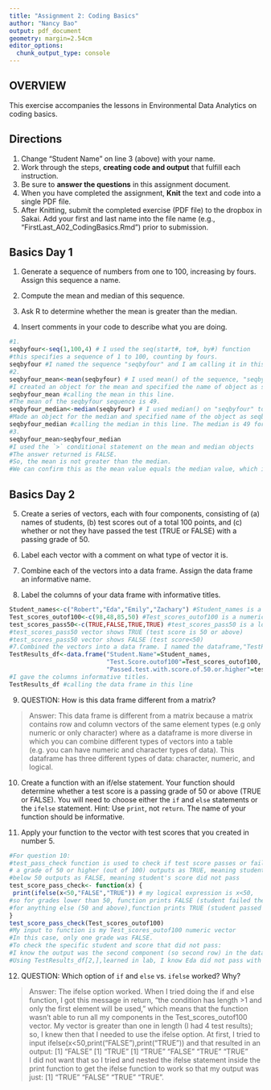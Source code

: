```yaml
---
title: "Assignment 2: Coding Basics"
author: "Nancy Bao"
output: pdf_document
geometry: margin=2.54cm
editor_options: 
  chunk_output_type: console
---
```


## OVERVIEW

This exercise accompanies the lessons in Environmental Data Analytics on coding basics. 

## Directions
1. Change "Student Name" on line 3 (above) with your name.
2. Work through the steps, **creating code and output** that fulfill each instruction.
3. Be sure to **answer the questions** in this assignment document.
4. When you have completed the assignment, **Knit** the text and code into a single PDF file.
5. After Knitting, submit the completed exercise (PDF file) to the dropbox in Sakai. Add your first and last name into the file name (e.g., "FirstLast_A02_CodingBasics.Rmd") prior to submission.



## Basics Day 1

1. Generate a sequence of numbers from one to 100, increasing by fours. Assign this sequence a name. 

2. Compute the mean and median of this sequence. 

3. Ask R to determine whether the mean is greater than the median. 

4. Insert comments in your code to describe what you are doing.

```r
#1. 
seqbyfour<-seq(1,100,4) # I used the seq(start#, to#, by#) function 
#this specifies a sequence of 1 to 100, counting by fours. 
seqbyfour #I named the sequence "seqbyfour" and I am calling it in this line.
#2. 
seqbyfour_mean<-mean(seqbyfour) # I used mean() of the sequence, "seqbyfour". 
#I created an object for the mean and specified the name of object as seqbyfour_mean.
seqbyfour_mean #calling the mean in this line. 
#The mean of the seqbyfour sequence is 49. 
seqbyfour_median<-median(seqbyfour) # I used median() on "seqbyfour" to find the median. 
#Made an object for the median and specified name of the object as seqbyfour_median. 
seqbyfour_median #calling the median in this line. The median is 49 for this sequence. 
#3. 
seqbyfour_mean>seqbyfour_median 
#I used the `>` conditional statement on the mean and median objects 
#The answer returned is FALSE. 
#So, the mean is not greater than the median. 
#We can confirm this as the mean value equals the median value, which is 49. 
```

## Basics Day 2

5. Create a series of vectors, each with four components, consisting of (a) names of students, (b) test scores out of a total 100 points, and (c) whether or not they have passed the test (TRUE or FALSE) with a passing grade of 50.

6. Label each vector with a comment on what type of vector it is.

7. Combine each of the vectors into a data frame. Assign the data frame an informative name.

8. Label the columns of your data frame with informative titles.

```r
Student_names<-c("Robert","Eda","Emily","Zachary") #Student_names is a character vector
Test_scores_outof100<-c(98,48,85,50) #Test_scores_outof100 is a numeric vector
test_scores_pass50<-c(TRUE,FALSE,TRUE,TRUE) #test_scores_pass50 is a logical vector
#test_scores_pass50 vector shows TRUE (test score is 50 or above) 
#test_scores_pass50 vector shows FALSE (test score<50)
#7.Combined the vectors into a data frame. I named the dataframe,"TestResults_df".
TestResults_df<-data.frame("Student.Name"=Student_names,
                           "Test.Score.outof100"=Test_scores_outof100,
                           "Passed.test.with.score.of.50.or.higher"=test_scores_pass50) 
#I gave the columns informative titles. 
TestResults_df #calling the data frame in this line
```

9. QUESTION: How is this data frame different from a matrix?

> Answer: This data frame is different from a matrix because a matrix contains row and column vectors of the same element types (e.g only numeric or only character) where as a dataframe is more diverse in which you can combine different types of vectors into a table (e.g. you can have numeric and character types of data). This dataframe has three different types of data: character, numeric, and logical. 

10. Create a function with an if/else statement. Your function should determine whether a test score is a passing grade of 50 or above (TRUE or FALSE). You will need to choose either the `if` and `else` statements or the `ifelse` statement. Hint: Use `print`, not `return`. The name of your function should be informative.

11. Apply your function to the vector with test scores that you created in number 5. 

```r
#For question 10:
#test_pass_check function is used to check if test score passes or fails
# a grade of 50 or higher (out of 100) outputs as TRUE, meaning student's score passed
#below 50 outputs as FALSE, meaning student's score did not pass
test_score_pass_check<- function(x) {
 print(ifelse(x<50,"FALSE","TRUE")) # my logical expression is x<50, 
#so for grades lower than 50, function prints FALSE (student failed the test)
#for anything else (50 and above),function prints TRUE (student passed the test).
}
test_score_pass_check(Test_scores_outof100)
#My input to function is my Test_scores_outof100 numeric vector
#In this case, only one grade was FALSE. 
#To check the specific student and score that did not pass:
#I know the output was the second component (so second row) in the data frame
#Using TestResults_df[2,],learned in lab, I know Eda did not pass with score of 48. 
```

12. QUESTION: Which option of `if` and `else` vs. `ifelse` worked? Why?

> Answer: The ifelse option worked. When I tried doing the if and else function, I got this message in return, "the condition has length >1 and only the first element will be used," which means that the function wasn't able to run all my components in the Test_scores_outof100 vector. My vector is greater than one in length (I had 4 test results); so, I knew then that I needed to use the ifelse option. At first, I tried to input ifelse(x<50,print("FALSE"),print("TRUE")) and that resulted in an output: 
[1] "FALSE"
[1] "TRUE"
[1] "TRUE"  "FALSE" "TRUE"  "TRUE"  
I did not want that so I tried and nested the ifelse statement inside the print function to get the ifelse function to work so that my output was just: [1] "TRUE"  "FALSE" "TRUE"  "TRUE". 

